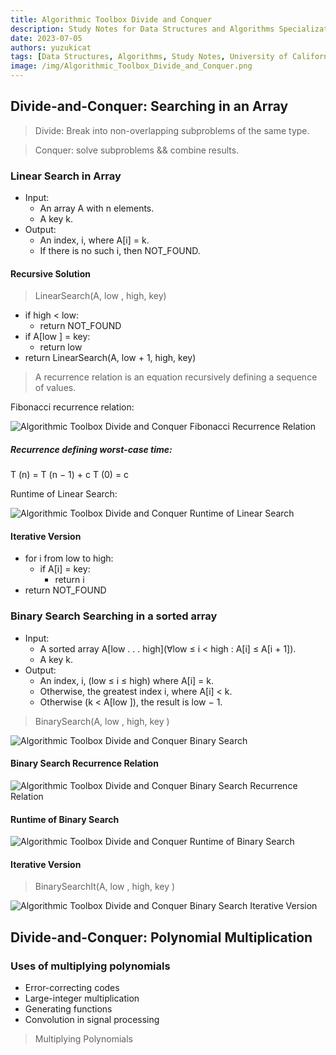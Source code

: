 ```yaml
---
title: Algorithmic Toolbox Divide and Conquer
description: Study Notes for Data Structures and Algorithms Specialization
date: 2023-07-05
authors: yuzukicat
tags: [Data Structures, Algorithms, Study Notes, University of California San Diego, Divide-and-Conquer, Linear Search, Binary Search]
image: /img/Algorithmic_Toolbox_Divide_and_Conquer.png
---
```


## Divide-and-Conquer: Searching in an Array

> Divide: Break into non-overlapping subproblems of the same type.

> Conquer: solve subproblems && combine results.

### Linear Search in Array

- Input:
  - An array A with n elements.
  - A key k.
- Output:
  - An index, i, where A[i] = k.
  - If there is no such i, then NOT_FOUND.

#### Recursive Solution

> LinearSearch(A, low , high, key)

- if high < low:
  - return NOT_FOUND
- if A[low ] = key:
  - return low
- return LinearSearch(A, low + 1, high, key)

> A recurrence relation is an equation recursively defining a sequence of values.

Fibonacci recurrence relation:

![Algorithmic Toolbox Divide and Conquer Fibonacci Recurrence Relation](../../public/img/Algorithmic_Toolbox_Divide_and_Conquer_Fibonacci_Recurrence_Relation.png "Algorithmic_Toolbox_Divide_and_Conquer_Fibonacci_Recurrence_Relation")

##### Recurrence defining worst-case time:
T (n) = T (n − 1) + c
T (0) = c

Runtime of Linear Search:

![Algorithmic Toolbox Divide and Conquer Runtime of Linear Search](../../public/img/Algorithmic_Toolbox_Divide_and_Conquer_Runtime_of_Linear_Search.png "Algorithmic_Toolbox_Divide_and_Conquer_Runtime_of_Linear_Search")

#### Iterative Version

- for i from low to high:
  - if A[i] = key:
    - return i
- return NOT_FOUND

### Binary Search Searching in a sorted array

- Input:
  - A sorted array A[low . . . high](∀low ≤ i < high : A[i] ≤ A[i + 1]).
  - A key k.
- Output:
  - An index, i, (low ≤ i ≤ high) where A[i] = k.
  - Otherwise, the greatest index i, where A[i] < k.
  - Otherwise (k < A[low ]), the result is low − 1.

> BinarySearch(A, low , high, key )

![Algorithmic Toolbox Divide and Conquer Binary Search](../../public/img/Algorithmic_Toolbox_Divide_and_Conquer_Binary_Search.png "Algorithmic_Toolbox_Divide_and_Conquer_Binary_Search")

#### Binary Search Recurrence Relation

![Algorithmic Toolbox Divide and Conquer Binary Search Recurrence Relation](../../public/img/Algorithmic_Toolbox_Divide_and_Conquer_Binary_Search_Recurrence_Relation.png "Algorithmic_Toolbox_Divide_and_Conquer_Binary_Search_Recurrence_Relation")

#### Runtime of Binary Search

![Algorithmic Toolbox Divide and Conquer Runtime of Binary Search](../../public/img/Algorithmic_Toolbox_Divide_and_Conquer_Runtime_of_Binary_Search.png "Algorithmic_Toolbox_Divide_and_Conquer_Runtime_of_Binary_Search")

#### Iterative Version

> BinarySearchIt(A, low , high, key )

![Algorithmic Toolbox Divide and Conquer Binary Search Iterative Version](../../public/img/Algorithmic_Toolbox_Divide_and_Conquer_Binary_Search_Iterative_Version.png "Algorithmic_Toolbox_Divide_and_Conquer_Binary_Search_Iterative_Version")

## Divide-and-Conquer: Polynomial Multiplication

### Uses of multiplying polynomials

- Error-correcting codes
- Large-integer multiplication
- Generating functions
- Convolution in signal processing

> Multiplying Polynomials

